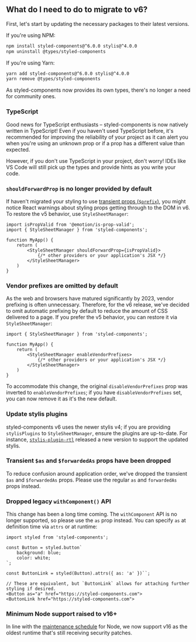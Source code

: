 ## What do I need to do to migrate to v6?

First, let's start by updating the necessary packages to their latest versions.

If you're using NPM:

```sh
npm install styled-components@^6.0.0 stylis@^4.0.0
npm uninstall @types/styled-components
```

If you're using Yarn:

```sh
yarn add styled-components@^6.0.0 stylis@^4.0.0
yarn remove @types/styled-components
```

As styled-components now provides its own types, there's no longer a need for community ones.

### TypeScript

Good news for TypeScript enthusiasts – styled-components is now natively written in TypeScript! Even if you haven't used TypeScript before, it's recommended for improving the reliability of your project as it can alert you when you're using an unknown prop or if a prop has a different value than expected.

However, if you don't use TypeScript in your project, don't worry! IDEs like VS Code will still pick up the types and provide hints as you write your code.

### `shouldForwardProp` is no longer provided by default

If haven't migrated your styling to use [transient props (`$prefix`)](/docs/faqs#transient-props-since-51), you might notice React warnings about styling props getting through to the DOM in v6. To restore the v5 behavior, use `StyleSheetManager`:

```tsx
import isPropValid from '@emotion/is-prop-valid';
import { StyleSheetManager } from 'styled-components';

function MyApp() {
    return (
        <StyleSheetManager shouldForwardProp={isPropValid}>
            {/* other providers or your application's JSX */}
        </StyleSheetManager>
    )
}
```

### Vendor prefixes are omitted by default

As the web and browsers have matured significantly by 2023, vendor prefixing is often unnecessary. Therefore, for the v6 release, we've decided to omit automatic prefixing by default to reduce the amount of CSS delivered to a page. If you prefer the v5 behavior, you can restore it via `StyleSheetManager`:

```tsx
import { StyleSheetManager } from 'styled-components';

function MyApp() {
    return (
        <StyleSheetManager enableVendorPrefixes>
            {/* other providers or your application's JSX */}
        </StyleSheetManager>
    )
}
```

To accommodate this change, the original `disableVendorPrefixes` prop was inverted to `enableVendorPrefixes`; if you have `disableVendorPrefixes` set, you can now remove it as it's the new default.

### Update stylis plugins

styled-components v6 uses the newer stylis v4; if you are providing `stylisPlugins` to `StyleSheetManager`, ensure the plugins are up-to-date. For instance, [`stylis-plugin-rtl`](https://www.npmjs.com/package/stylis-plugin-rtl) released a new version to support the updated stylis.

### Transient `$as` and `$forwardedAs` props have been dropped

To reduce confusion around application order, we've dropped the transient `$as` and `$forwardedAs` props. Please use the regular `as` and `forwardedAs` props instead.

### Dropped legacy `withComponent()` API

This change has been a long time coming. The `withComponent` API is no longer supported, so please use the `as` prop instead. You can specify `as` at definition time via `attrs` or at runtime:

```tsx
import styled from 'styled-components';

const Button = styled.button`
    background: blue;
    color: white;
`;

const ButtonLink = styled(Button).attrs({ as: 'a' })``;

// These are equivalent, but `ButtonLink` allows for attaching further styling if desired.
<Button as="a" href="https://styled-components.com">
<ButtonLink href="https://styled-components.com">
```

### Minimum Node support raised to v16+

In line with the [maintenance schedule](https://github.com/nodejs/release#release-schedule) for Node, we now support v16 as the oldest runtime that's still receiving security patches.
